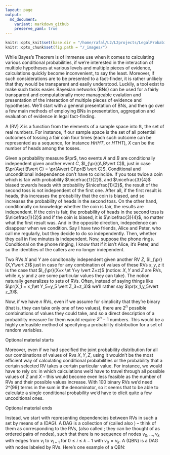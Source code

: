 ```yaml
---
layout: page
output:
  md_document:
    variant: markdown_github
    preserve_yaml: true
---
```


```r
knitr::opts_knit$set(base.dir = "/home/rafal/L2/L2projects/LegalProbabilismBNs", base.url = "https://rfl-urbaniak.github.io/LegalProbabilismBNs/")
knitr::opts_chunk$set(fig.path = "/_images/")
```


While Bayes's Theorem is of immense use when it comes to calculating various conditional probabilities, if we're interested in the interaction of multiple hypotheses at various levels and multiple pieces of evidence, calculations quickly become inconvenient, to say the least. Moreover, if such considerations are to be presented to a fact-finder, it is rather unlikely that they would be transparent and easily understood. Luckily, a tool exist to make such tasks easier. Bayesian networks (BNs) can be used for a fairly transparent and computationally more manageable evalation and presentation of the interaction of multiple pieces of evidence and hypotheses. We'll start with a general presentation of BNs, and then go over a few main methods of employing BNs in presentation, aggregation and evaluation of evidence in legal fact-finding.  



\section{Bayesian Networks: a crashcourse}

A \emph{random variable} (RV) $X$ is a function from the elements of a sample space into $\mathbb{R}$, the set of real numbers. For instance, if our sample space is the set of all potential outcomes of tossing a fair coin four times (each such outcome can be represented as a sequence, for instance  $HHHT$, or $HTHT$), $X$ can be the number of heads among the tosses.  

Given a probability measure $\pr$, two events $A$ and $B$ are conditionally independent given another event $C$, $I_{\pr}(A,B\vert C)$, just in case $\pr(A\et B\vert C) = \pr(A\vert C)\pr(B \vert C)$. Conditional and unconditional independence don't have to coincide. If you toss twice a coin which is fair with probability $\nicefrac{1}{2}$, and $\nicefrac{3}{4}$ biased towards heads with probability $\nicefrac{1}{2}$, the result of the second toss is not independent of the first one. After all, if the first result is heads, this increases the probability that the coin is biased, and so increases the probability of heads in the second toss. On the other hand, conditionally on knowledge whether the coin is fair, the results are independent. If the coin is fair, the probability of heads in the second toss is $\nicefrac{1}{2}$ and if the coin is biased, it is $\nicefrac{3}{4}$, no matter what the first result was. And in the opposite direction, indepedence can disappear when we condition. Say I have two friends, Alice and Peter, who call me regularly, but they decide to do so independently. Then, whether they call in five minutes is independent. Now, suppose the phone rings. Conditional on the phone ringing, I know that if it isn't Alice, it's Peter, and so the identities of the callers are no longer independent. 





Two RVs $X$ and $Y$ are conditonally independent given another RV $Z$, $I_{\pr}(X,Y\vert Z)$ just in case for any combination of values of these RVs $x,y,z$ it is the case that $I_{\pr}(X=x \et Y=y \vert Z=z)$ (notice: $X,Y$ and $Z$ are RVs, while $x,y$ and $z$ are some particular values they can take). The notion naturally generalizes to sets of RVs.
Often, instead of saying things like $\pr(X_1 = x_1\et Y_5=y_5 \vert Z_3=z_3)$ we'll rather say $\pr(x_1,y_5\vert z_3)$.  


Now, if we have $n$ RVs, even if we assume for simplicity that they're binary (that is, they can take only one of two values), there are $2^n$ possible combinations of values they could take, and so a direct description of a probability measure for them would require $2^n-1$ numbers. This would be a highly unfeasible method of specifying a probability distribution for a set of random variables. 


\hrulefill

Optional material starts

\vspace{-2mm}

\hrulefill

\footnotesize 

Moreover, even if we had specified the joint probability distribution for all our combinations of values of Rvs $X, Y, Z$, using it wouldn't be the most efficient way of calculating conditional probabilities or the probability that a certain selected RV takes a certain particular value. For instance, we would have to rely on:
\begin{align*} 
x\pr(x_1\vert y_1) & =  \frac{\pr{x_1,y_1}}{\pr{y_1}} \\ &  = \frac{\sum_{i}\pr(x_1,y_1,Z=z_i)}{
\sum_{i,j}\pr(X=x_j,y_1,Z=Z_i)
} 
\end{align*}
\noindent in which calculations we'd have to travel through all possible values of $Z$ and $X$ -- this would become even less feasible as the number of RVs and their possible values increase. With 100 binary RVs we'd need 2^{99} terms in the sum in the denominator, so it seems that to be able to calculate a single conditional probability we'd have to elicit quite a few uncoditional ones. 

\normalsize

\hrulefill

Optional material ends

\vspace{-2mm}

\hrulefill

Instead, we start with representing dependencies between RVs in such a set by means of a \emph{directed acyclic graph} (DAG). A DAG is a collection of \emph{nodes} (called also \emph{vertices}) -- think of them as corresponding to the RVs, \emph{directed edges} (also called \emph{arcs}; they  can be thought of as ordered pairs of nodes), such that there is no sequence of nodes $v_0,\dots, v_k$ with edges from $v_i$ to $v_{i+1}$ for $0\leq i\leq k-1$ with $v_0=v_k$.\footnote{Sometimes it is also required that the graph should be connected: that for any two nodes there is an undirected path between them.} A \emph{qualitative BN} (QBN) is a DAG with nodes labeled by RVs. Here's one example of a QBN:
